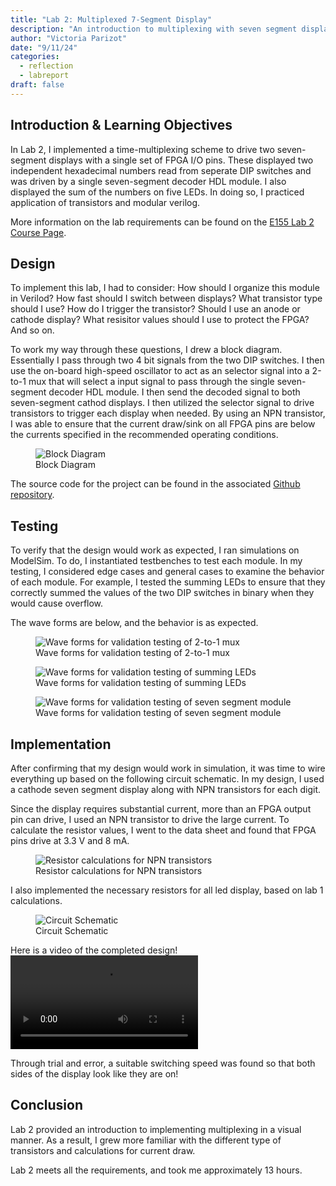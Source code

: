 ```yaml
---
title: "Lab 2: Multiplexed 7-Segment Display"
description: "An introduction to multiplexing with seven segment displays."
author: "Victoria Parizot"
date: "9/11/24"
categories:
  - reflection
  - labreport
draft: false
---
```

## Introduction & Learning Objectives
<!-- Brief (e.g., 3-5 sentence) description of the main goals of the assignment and what was done. -->
In Lab 2, I implemented a time-multiplexing scheme to drive two seven-segment displays with a single set of FPGA I/O pins. These displayed two independent hexadecimal numbers read from seperate DIP switches and was driven by a single seven-segment decoder HDL module. I also displayed the sum of the numbers on five LEDs. In doing so, I practiced application of transistors and modular verilog.

More information on the lab requirements can be found on the [E155 Lab 2 Course Page](https://hmc-e155.github.io/lab/lab2/).

## Design 
<!-- Explanation of design approach. How did you go about designing and implementing the design? -->
To implement this lab, I had to consider: How should I organize this module in Verilod? How fast should I switch between displays? What transistor type should I use? How do I trigger the transistor? Should I use an anode or cathode display? What resisitor values should I use to protect the FPGA? And so on. 

To work my way through these questions, I drew a block diagram. Essentially I pass through two 4 bit signals from the two DIP switches. I then use the on-board high-speed oscillator to act as an selector signal into a 2-to-1 mux that will select a input signal to pass through the single seven-segment decoder HDL module. I then send the decoded signal to both seven-segment cathod displays. I then utilized the selector signal to drive transistors to trigger each display when needed. By using an NPN transistor, I was able to ensure that the current draw/sink on all FPGA pins are below the currents specified in the recommended operating conditions.

![Block Diagram](images/Lab2BlockDiagram.jpeg) 

The source code for the project can be found in the associated [Github repository](https://github.com/vparizot/e155-lab2).

## Testing
To verify that the design would work as expected, I ran simulations on ModelSim. To do, I instantiated testbenches to test each module. In my testing, I considered edge cases and general cases to examine the behavior of each module. For example, I tested the summing LEDs to ensure that they correctly summed the values of the two DIP switches in binary when they would cause overflow.

The wave forms are below, and the behavior is as expected. 

![Wave forms for validation testing of 2-to-1 mux](images/mux_tb_wave.png) 

![Wave forms for validation testing of summing LEDs](images/sum_tb_wave.png) 

![Wave forms for validation testing of seven segment module](images/SevenSegments_tb_wave.png) 

## Implementation
After confirming that my design would work in simulation, it was time to wire everything up based on the following circuit schematic. In my design, I used a cathode seven segment display along with NPN transistors for each digit. 

Since the display requires substantial current, more than an FPGA output pin can drive, I used an NPN transistor to drive the large current. To calculate the resistor values, I went to the data sheet and found that FPGA pins drive at 3.3 V and 8 mA.

![Resistor calculations for NPN transistors](images/resistorCalculations.jpeg) 

I also implemented the necessary resistors for all led display, based on lab 1 calculations.

![Circuit Schematic](images/Lab2Schematic.jpeg) 

Here is a video of the completed design!
![Completed design demo!](images/multiplexDemo.mov) 

Through trial and error, a suitable switching speed was found so that both sides of the display look like they are on!

 
## Conclusion
<!-- Number of hours spent working on the lab are included. -->

<!-- Statement of whether the design meets all the requirements. If not, list the shortcomings.-->
Lab 2 provided an introduction to implementing multiplexing in a visual manner. As a result, I grew more familiar with the different type of transistors and calculations for current draw. 

Lab 2 meets all the requirements, and took me approximately 13 hours.
